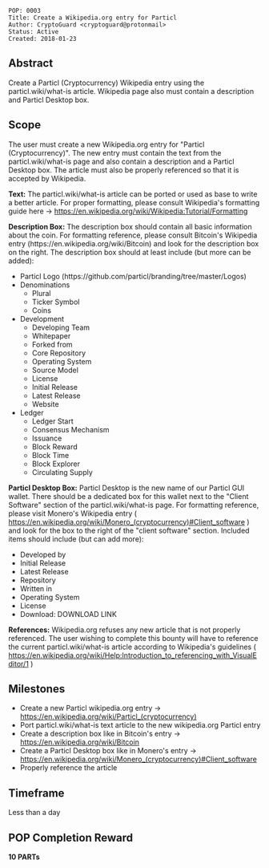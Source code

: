 <pre>
POP: 0003
Title: Create a Wikipedia.org entry for Particl
Author: CryptoGuard <cryptoguard@protonmail>
Status: Active
Created: 2018-01-23
</pre>

==Abstract==
Create a Particl (Cryptocurrency) Wikipedia entry using the particl.wiki/what-is article. Wikipedia page also must contain a description and Particl Desktop box. 

==Scope==
The user must create a new Wikipedia.org entry for "Particl (Cryptocurrency)". The new entry must contain the text from the particl.wiki/what-is page and also contain a description and a Particl Desktop box. The article must also be properly referenced so that it is accepted by Wikipedia.

'''Text:'''
The particl.wiki/what-is article can be ported or used as base to write a better article. For proper formatting, please consult Wikipedia's formatting guide here -> https://en.wikipedia.org/wiki/Wikipedia:Tutorial/Formatting

'''Description Box:'''
The description box should contain all basic information about the coin. For formatting reference, please consult Bitcoin's Wikipedia entry (https://en.wikipedia.org/wiki/Bitcoin) and look for the description box on the right. The description box should at least include (but more can be added):
* Particl Logo (https://github.com/particl/branding/tree/master/Logos)
* Denominations
** Plural
** Ticker Symbol
** Coins
* Development
** Developing Team
** Whitepaper
** Forked from
** Core Repository
** Operating System
** Source Model
** License
** Initial Release
** Latest Release
** Website
* Ledger
** Ledger Start
** Consensus Mechanism
** Issuance
** Block Reward
** Block Time
** Block Explorer
** Circulating Supply


'''Particl Desktop Box:'''
Particl Desktop is the new name of our Particl GUI wallet. There should be a dedicated box for this wallet next to the "Client Software" section of the particl.wiki/what-is page. For formatting reference, please visit Monero's Wikipedia entry ( https://en.wikipedia.org/wiki/Monero_(cryptocurrency)#Client_software ) and look for the box to the right of the "client software" section. Included items should include (but can add more): 
* Developed by
* Initial Release
* Latest Release
* Repository
* Written in
* Operating System
* License
* Download: DOWNLOAD LINK

'''References:''' Wikipedia.org refuses any new article that is not properly referenced. The user wishing to complete this bounty will have to reference the current particl.wiki/what-is article according to Wikipedia's guidelines ( https://en.wikipedia.org/wiki/Help:Introduction_to_referencing_with_VisualEditor/1 )

==Milestones==
* Create a new Particl wikipedia.org entry -> https://en.wikipedia.org/wiki/Particl_(cryptocurrency)
* Port particl.wiki/what-is text article to the new wikipedia.org Particl entry
* Create a description box like in Bitcoin's entry -> https://en.wikipedia.org/wiki/Bitcoin
* Create a Particl Desktop box like in Monero's entry -> https://en.wikipedia.org/wiki/Monero_(cryptocurrency)#Client_software
* Properly reference the article

==Timeframe==
Less than a day

==POP Completion Reward==
'''10 PARTs'''
